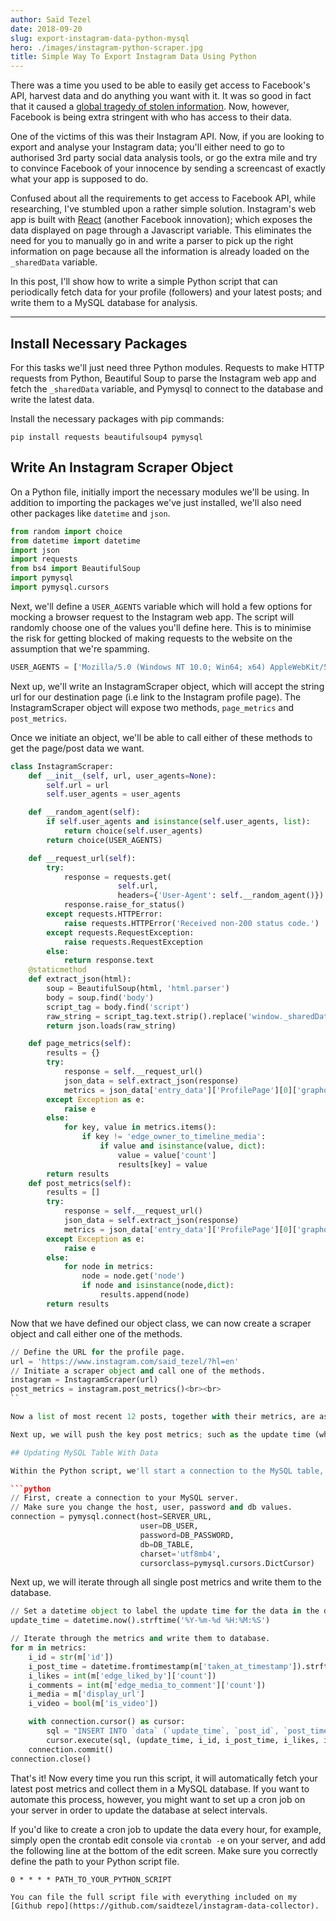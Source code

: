 ```yaml
---
author: Saïd Tezel
date: 2018-09-20
slug: export-instagram-data-python-mysql
hero: ./images/instagram-python-scraper.jpg
title: Simple Way To Export Instagram Data Using Python
---
```


There was a time you used to be able to easily get access to Facebook's API, harvest data and do anything you want with it. It was so good in fact that it caused a [global tragedy of stolen information](https://www.bbc.co.uk/news/topics/c81zyn0888lt/facebook-cambridge-analytica-data-scandal). Now, however, Facebook is being extra stringent with who has access to their data.

One of the victims of this was their Instagram API. Now, if you are looking to export and analyse your Instagram data; you'll either need to go to authorised 3rd party social data analysis tools, or go the extra mile and try to convince Facebook of your innocence by sending a screencast of exactly what your app is supposed to do.

Confused about all the requirements to get access to Facebook API, while researching, I've stumbled upon a rather simple solution. Instagram's web app is built with [React](https://reactjs.org/) (another Facebook innovation); which exposes the data displayed on page through a Javascript variable. This eliminates the need for you to manually go in and write a parser to pick up the right information on page because all the information is already loaded on the `_sharedData` variable.

In this post, I'll show how to write a simple Python script that can periodically fetch data for your profile (followers) and your latest posts; and write them to a MySQL database for analysis.

---

## Install Necessary Packages

For this tasks we'll just need three Python modules. Requests to make HTTP requests from Python, Beautiful Soup to parse the Instagram web app and fetch the `_sharedData` variable, and Pymysql to connect to the database and write the latest data.

Install the necessary packages with pip commands:

```shell
pip install requests beautifulsoup4 pymysql
```

## Write An Instagram Scraper Object

On a Python file, initially import the necessary modules we'll be using. In addition to importing the packages we've just installed, we'll also need other packages like `datetime` and `json`.

```python
from random import choice
from datetime import datetime
import json
import requests
from bs4 import BeautifulSoup
import pymysql
import pymysql.cursors
```

Next, we'll define a `USER_AGENTS` variable which will hold a few options for mocking a browser request to the Instagram web app. The script will randomly choose one of the values you'll define here. This is to minimise the risk for getting blocked of making requests to the website on the assumption that we're spamming.

```python
USER_AGENTS = ['Mozilla/5.0 (Windows NT 10.0; Win64; x64) AppleWebKit/537.36 (KHTML, like Gecko) Chrome/65.0.3325.181 Safari/537.36']
```

Next up, we'll write an InstagramScraper object, which will accept the string url for our destination page (i.e link to the Instagram profile page). The InstagramScraper object will expose two methods, `page_metrics` and `post_metrics`.

Once we initiate an object, we'll be able to call either of these methods to get the page/post data we want.

```python
class InstagramScraper:
    def __init__(self, url, user_agents=None):
        self.url = url
        self.user_agents = user_agents

    def __random_agent(self):
        if self.user_agents and isinstance(self.user_agents, list):
            return choice(self.user_agents)
        return choice(USER_AGENTS)

    def __request_url(self):
        try:
            response = requests.get(
                        self.url,
                        headers={'User-Agent': self.__random_agent()})
            response.raise_for_status()
        except requests.HTTPError:
            raise requests.HTTPError('Received non-200 status code.')
        except requests.RequestException:
            raise requests.RequestException
        else:
            return response.text
    @staticmethod
    def extract_json(html):
        soup = BeautifulSoup(html, 'html.parser')
        body = soup.find('body')
        script_tag = body.find('script')
        raw_string = script_tag.text.strip().replace('window._sharedData =', '').replace(';', '')
        return json.loads(raw_string)

    def page_metrics(self):
        results = {}
        try:
            response = self.__request_url()
            json_data = self.extract_json(response)
            metrics = json_data['entry_data']['ProfilePage'][0]['graphql']['user']
        except Exception as e:
            raise e
        else:
            for key, value in metrics.items():
                if key != 'edge_owner_to_timeline_media':
                    if value and isinstance(value, dict):
                        value = value['count']
                        results[key] = value
        return results
    def post_metrics(self):
        results = []
        try:
            response = self.__request_url()
            json_data = self.extract_json(response)
            metrics = json_data['entry_data']['ProfilePage'][0]['graphql']['user']['edge_owner_to_timeline_media']['edges']
        except Exception as e:
            raise e
        else:
            for node in metrics:
                node = node.get('node')
                if node and isinstance(node,dict):
                    results.append(node)
        return results
```

Now that we have defined our object class, we can now create a scraper object and call either one of the methods.

```python
// Define the URL for the profile page.
url = 'https://www.instagram.com/said_tezel/?hl=en'
// Initiate a scraper object and call one of the methods.
instagram = InstagramScraper(url)
post_metrics = instagram.post_metrics()<br><br>
``

Now a list of most recent 12 posts, together with their metrics, are assigned to the `post_metrics` variable. If you wish, you can issue a `print(post_metrics)` command here to review the data.

Next up, we will push the key post metrics; such as the update time (when we fetch this data), post ID, post time, likes, comments and direct image link to a MySQL database. Before you go on, make sure that you have created a MySQL table with the necessary fields set up. If you need any help with setting up a database and table, see the [MySQL documentation](https://dev.mysql.com/doc/refman/8.0/en/creating-database.html).

## Updating MySQL Table With Data

Within the Python script, we'll start a connection to the MySQL table, iterate through all the post metrics we have defined at `post_metrics` and create new rows at the table.

```python
// First, create a connection to your MySQL server.
// Make sure you change the host, user, password and db values.
connection = pymysql.connect(host=SERVER_URL,
                             user=DB_USER,
                             password=DB_PASSWORD,
                             db=DB_TABLE,
                             charset='utf8mb4',
                             cursorclass=pymysql.cursors.DictCursor)
```

Next up, we will iterate through all single post metrics and write them to the database.

```python
// Set a datetime object to label the update time for the data in the database.
update_time = datetime.now().strftime('%Y-%m-%d %H:%M:%S')

// Iterate through the metrics and write them to database.
for m in metrics:
    i_id = str(m['id'])
    i_post_time = datetime.fromtimestamp(m['taken_at_timestamp']).strftime('%Y-%m-%d %H:%M:%S')
    i_likes = int(m['edge_liked_by']['count'])
    i_comments = int(m['edge_media_to_comment']['count'])
    i_media = m['display_url']
    i_video = bool(m['is_video'])

    with connection.cursor() as cursor:
        sql = "INSERT INTO `data` (`update_time`, `post_id`, `post_time`, `post_likes`, `post_comments`, `post_media`, `post_is_video`) VALUES (%s, %s, %s, %s, %s, %s, %s)"
        cursor.execute(sql, (update_time, i_id, i_post_time, i_likes, i_comments, i_media, i_video))
    connection.commit()
connection.close()
```

That's it! Now every time you run this script, it will automatically fetch your latest post metrics and collect them in a MySQL database. If you want to automate this process, however, you might want to set up a cron job on your server in order to update the database at select intervals.

If you'd like to create a cron job to update the data every hour, for example, simply open the crontab edit console via `crontab -e` on your server, and add the following line at the bottom of the edit screen. Make sure you correctly define the path to your Python script file.

```shell
0 * * * * PATH_TO_YOUR_PYTHON_SCRIPT

You can file the full script file with everything included on my [Github repo](https://github.com/saidtezel/instagram-data-collector).



